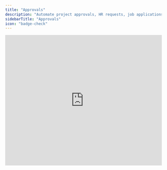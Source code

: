 ```yaml
---
title: "Approvals"
description: "Automate project approvals, HR requests, job applications, and other workflow types. Easily track and manage submissions in one place, assign tasks, and request approvals via email or Slack."
sidebarTitle: "Approvals"
icon: "badge-check"
---
```


<Frame>
  <iframe width="100%" height="420" src="https://www.youtube.com/embed/cy5L4XMGUdk" title="Introducing Fillout Approvals" frameborder="0" allow="accelerometer; autoplay; clipboard-write; encrypted-media; gyroscope; picture-in-picture; web-share" referrerpolicy="strict-origin-when-cross-origin" allowfullscreen />
</Frame>

## How to automate approvals

On your Fillout dashboard, navigate to **Workflows** in the top menu, and select a template under **Approvals**.

<Frame>
  ![Fillout Workflows](/images/workflows/image-37.png)
</Frame>

Choose to **Approve or reject** form submissions or **Assign task**.

`Create workflow` and choose the form you’d like to automate. Alternatively, you may open an existing form and do the same in the **Integrate** page.

### Approve or reject submissions

By default, the form owner is the **Approver**. You can `Edit` this to choose another member of the workspace or add more approvers.

<Frame>
  ![Fillout Workflows](/images/workflows/image-38.png)
</Frame>

You can also opt to **Request approval by** `Slack DM` or `Slack channel` other than through `Email`. If necessary, add **options** like escalate or follow up, request for **Approver input** like reason and comments, and edit the default **Notification email**.

<Frame>
  ![Fillout Workflows](/images/workflows/image-39.png)
</Frame>

A different email will be sent depending on the option the approver will choose. You can opt to `Edit` the [contents of each email](/custom-emails) and [format its style](/custom-emails). When you have set your workflow, `Test` this before clicking `Publish`.

<Frame>
  ![Fillout Workflows](/images/workflows/image-40.png)
</Frame>

## Assign task for submissions

Delegate a task to your team after receiving submissions. The default workflow template, sends a summary of form responses in a Slack channel to notify members.

<Frame>
  ![Fillout Workflows](/images/workflows/image-41.png)
</Frame>

Besides notifying, you can enhance this workflow. For example, add a step for reviewing submissions. Customize it by clicking `Edit` in **Approval** and adding **Options**.

<Frame>
  ![Fillout Workflows](/images/workflows/image-42.png)
</Frame>

You can opt to edit the `Custom message` in Slack and reference form fields. More info [here](/scheduling-workflows#8494c5d4aadf4c6ea9b768bde8a8b494).

## Manage approvals in one dashboard

When you receive an approval request, it will redirect to the **Results** page of your form where you can take the necessary `Action needed`.

<Frame>
  ![Fillout Workflows](/images/workflows/image-43.png)
</Frame>

You can view comments by clicking the `messaging icon` beside **Answers**.

## Related articles

<CardGroup cols={3}>
  <Card title="Workflows" icon="code-branch" iconType="regular" color="#FFC738" href="/workflows">
    Simplify task flows with native multi-step automations, triggered by forms.
  </Card>
  <Card title="Custom email notifications" icon="envelope-open-text" iconType="regular" color="#FFC738" href="/custom-emails">
    Automate sending, pipe previous answers, and style your email.
  </Card>
  <Card title="Answer piping" icon="wand-magic-sparkles" iconType="regular" color="#FFC738" href="/answer-piping">
    Insert respondents' input into fields for a personalized experience.
  </Card>
</CardGroup>